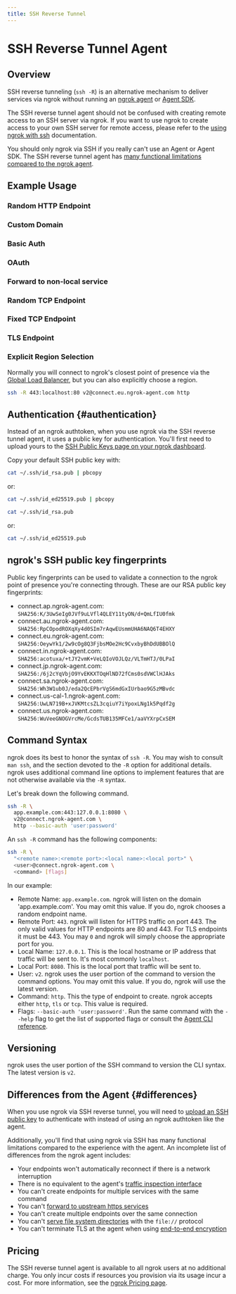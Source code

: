 ```yaml
---
title: SSH Reverse Tunnel
---
```




# SSH Reverse Tunnel Agent

## Overview

SSH reverse tunneling (`ssh -R`) is an alternative mechanism to deliver services
via ngrok without running an [ngrok agent](/agent/) or [Agent
SDK](/agent-sdks/).

The SSH reverse tunnel agent should not be confused with creating remote access
to an SSH server via ngrok. If you want to use ngrok to create access to your
own SSH server for remote access, please refer to the [using ngrok with
ssh](/guides/ssh-rdp/) documentation.

You should only ngrok via SSH if you really can't use an Agent or Agent SDK.
The SSH reverse tunnel agent has [many functional limitations compared to the
ngrok agent](#differences).

## Example Usage

### Random HTTP Endpoint

<RandomHttpSshExample />

### Custom Domain

<StaticDomainSshExample />

### Basic Auth

<BasicAuthSshExample />

### OAuth

<OAuthSshExample />

### Forward to non-local service

<NonLocalSshExample />

### Random TCP Endpoint

<RandomTcpSshExample />

### Fixed TCP Endpoint

<FixedTcpSshExample />

### TLS Endpoint

<RandomTlsSshExample />

### Explicit Region Selection

Normally you will connect to ngrok's closest point of presence via the [Global
Load Balancer](/universal-gateway/global-load-balancer/), but you can also
explicitly choose a region.

```bash
ssh -R 443:localhost:80 v2@connect.eu.ngrok-agent.com http
```

## Authentication {#authentication}

Instead of an ngrok authtoken, when you use ngrok via the SSH reverse tunnel
agent, it uses a public key for authentication. You'll first need to upload
yours to the [SSH Public Keys page on your ngrok
dashboard](https://dashboard.ngrok.com/tunnels/ssh-keys).

Copy your default SSH public key with:

<Tabs groupId="os" queryString="os">
<TabItem value="macos" label="Mac OS" default>

```bash
cat ~/.ssh/id_rsa.pub | pbcopy
```

or:

```bash
cat ~/.ssh/id_ed25519.pub | pbcopy
```

</TabItem>
<TabItem value="linux" label="Linux">

```bash
cat ~/.ssh/id_rsa.pub
```

or:

```bash
cat ~/.ssh/id_ed25519.pub
```

</TabItem>
</Tabs>

## ngrok's SSH public key fingerprints

Public key fingerprints can be used to validate a connection to the ngrok point of presence you're connecting through. These are our RSA public key fingerprints:

- connect.ap.ngrok-agent.com: `SHA256:K/3UwSeIg0JVf9uLVfl4QLEY11tyON/d+QmLfIU0fmk`
- connect.au.ngrok-agent.com: `SHA256:RpCOpodROXqXy4d0SIm7rAqwEUsmmUHA6NAQ6T4EHXY`
- connect.eu.ngrok-agent.com: `SHA256:OeywYk1/2w9cOg8Q3FjbsMOe2Hc9CvxbyBhDdUBBOlQ`
- connect.in.ngrok-agent.com: `SHA256:acotuxa/+tJY2vmK+VeLQIoVOJLQz/VLTmHTJ/0LPaI`
- connect.jp.ngrok-agent.com: `SHA256:/6j2cYqVbjO9YvEKKXTOqHlND72fCms0sdVWClHJAks`
- connect.sa.ngrok-agent.com: `SHA256:Wh3W1ub0J/eda2QcEPbrVgS6mdGxIUrbao9G5zMBvdc`
- connect.us-cal-1.ngrok-agent.com: `SHA256:UwLN719B+xJVKMtcsZL3cqiuY7iYpoxLNg1k5Pqdf2g`
- connect.us.ngrok-agent.com: `SHA256:WuVeeGNOGVrcMe/GcdsTUB135MFCe1/aaVYXrpCxSEM`

## Command Syntax

ngrok does its best to honor the syntax of `ssh -R`. You may wish to consult
`man ssh`, and the section devoted to the `-R` option for additional details.
ngrok uses additional command line options to implement features that are not
otherwise available via the `-R` syntax.

Let's break down the following command.

```bash
ssh -R \
  app.example.com:443:127.0.0.1:8080 \
  v2@connect.ngrok-agent.com \
  http --basic-auth 'user:password'
```

An `ssh -R` command has the following components:

```bash
ssh -R \
  "<remote name>:<remote port>:<local name>:<local port>" \
  <user>@connect.ngrok-agent.com \
  <command> [flags]
```

In our example:

- Remote Name: `app.example.com`. ngrok will listen on the domain 'app.example.com'. You may omit this value. If you do, ngrok chooses a random endpoint name.
- Remote Port: `443`. ngrok will listen for HTTPS traffic on port 443. The only
  valid values for HTTP endpoints are 80 and 443. For TLS endpoints it must be 443. You may `0` and ngrok will simply choose the appropriate port for you.
- Local Name: `127.0.0.1`. This is the local hostname or IP address that traffic will be sent to. It's most commonly `localhost`.
- Local Port: `8080`. This is the local port that traffic will be sent to.
- User: `v2`. ngrok uses the user portion of the command to version the command options. You may omit this value. If you do, ngrok will use the latest version.
- Command: `http`. This the type of endpoint to create. ngrok accepts either `http`, `tls` or `tcp`. This value is required.
- Flags: `--basic-auth 'user:password'`. Run the same command with the `--help` flag to get the list of supported flags or consult the [Agent CLI reference](/agent/cli/).

## Versioning

ngrok uses the user portion of the SSH command to version the CLI syntax. The
latest version is `v2`.

## Differences from the Agent {#differences}

When you use ngrok via SSH reverse tunnel, you will need to [upload an SSH
public key](#authentication) to authenticate with instead of using an
ngrok authtoken like the agent.

Additionally, you'll find that using ngrok via SSH has many functional
limitations compared to the experience with the agent. An incomplete list of
differences from the ngrok agent includes:

- Your endpoints won't automatically reconnect if there is a network interruption
- There is no equivalent to the agent's [traffic inspection interface](/agent/web-inspection-interface/)
- You can't create endpoints for multiple services with the same command
- You can't [forward to upstream https services](/universal-gateway/http/#https-forwarding)
- You can't create multiple endpoints over the same connection
- You can't [serve file system directories](/universal-gateway/http/#serving-file-directories) with the `file://` protocol
- You can't terminate TLS at the agent when using [end-to-end encryption](/universal-gateway/tls-termination/#end-to-end-encryption)

## Pricing

The SSH reverse tunnel agent is available to all ngrok users at no additional
charge. You only incur costs if resources you provision via its usage incur a
cost. For more information, see the [ngrok Pricing page](https://ngrok.com/pricing).
